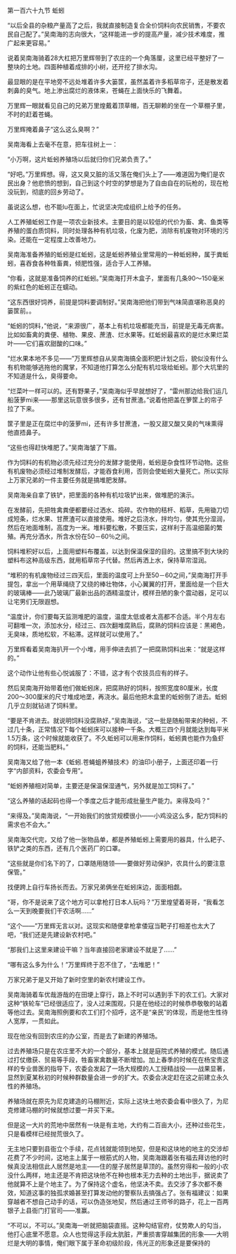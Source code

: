 

第一百六十九节 蚯蚓

“以后全县的杂粮产量高了之后，我就直接制造复合全价饲料向农民销售，不要农民自己配了。”吴南海的志向很大，“这样能进一步的提高产量，减少技术难度，推广起来更容易。”

说着吴南海骑着28大杠把万里辉带到了农庄的一个角落厘，这里已经平整好了一整块的土地。四面种植着成排的小树，还开挖了排水沟。

最显眼的是在平地旁不远处堆着许多大篓筐，虽然盖着许多稻草帘子，还是散发着刺鼻的臭气。地上渗出腐烂的液体来，苍蝇在上面快乐的飞舞着。

万里辉一眼就看见自己的兄弟万里煌戴着顶草帽，百无聊赖的坐在一个草棚子里，不时的赶着苍蝇。

万里辉掩着鼻子“这么这么臭啊？”

吴南海看上去毫不在意，把车往树上一：

“小万啊，这片蚯蚓养殖场以后就归你们兄弟负责了。”

“好吧。”万里辉想。得，这又臭又脏的活又落在俺们头上了――难道因为俺们是农民出身？他悲愤的想到，自己到这个时空的梦想是为了自由自在的玩枪的，现在枪没玩到，彻底的回乡劳动了。

虽说这么想，也不能lu在面上，忙说坚决完成组织上给予的任务。

人工养殖蚯蚓工作是一项农业新技术。主要目的是以较低的代价为畜、禽、鱼类等养殖的蛋白质饲料，同时处理各种有机垃圾，化废为肥，消除有机废物对环境的污染。还能在一定程度上改善地力。

吴南海准备养殖的蚯蚓是红蚯蚓，这是蚯蚓养殖业里常用的一种蚯蚓种，属于粪蚯蚓，喜吞食各种牲畜粪，倾肥性强，适合于人工养殖。

“你看，这就是准备饲养的红蚯蚓。”吴南海打开木盒子，里面有几条90～150毫米的紫红色的蚯蚓正在蠕动。

“这东西很好饲养，前提是饲料要调制好。”吴南海把他们带到气味简直堪称恶臭的篓筐前。。

“蚯蚓的饲料，”他说，“来源很广，基本上有机垃圾都能充当，前提是无毒无病害。比如如畜禽的粪便、植物、果皮、蔗渣、烂水果等。红蚯蚓最喜欢的是烂水果烂菜叶――它们喜欢甜酸的口味。”

“烂水果本地不多见――”万里辉想自从吴南海搞全面积肥计划之后，貌似没有什么有机物能够逃拖他的魔掌，不知道他打算怎么分配有机垃圾给蚯蚓。那个大坑里的不知道是什么，臭得要命。

“烂菜叶一样可以的。还有野果子，”吴南海似乎早就想好了，“雷州那边给我们运几船菠萝mi来――那里这玩意很多很多，还有甘蔗渣。”说着他把盖在箩筐上的帘子拉了下来。

筐子里是正在腐烂中的菠萝mi，还有许多甘蔗渣，一股又甜又酸又臭的气味熏得他直捂鼻子。

“这些也得赶快堆肥了。”吴南海皱了下眉。

作为饲料的有机物必须先经过充分的发酵才能使用，蚯蚓是杂食性环节动物。这些有机废物必须经过堆制发酵后，才能吞食利用，否则会使蚯蚓大量死亡。所以实际上万家兄弟的一件主要任务就是搞堆肥发酵。

吴南海亲自拿了铁铲，把里面的各种有机垃圾铲出来，做堆肥的演示。

在发酵前，先把牲禽粪便都要经过洒水、捣碎。农作物的秸杆、稻草，先用锄刀切成短条，烂水果、甘蔗渣可以直接使用。堆好之后浇水，拌均匀，使其充分湿润，然后在地面堆制，高度为一米。堆料要松散，不要压实，这样利于高温细菌的繁殖。再充分洒水，所含水份在50－60％之间。

饲料堆积好以后，上面用塑料布覆盖，以达到保温保湿的目的。这里搞不到大块的塑料布这种高级东西，就用稻草帘子代替。然后再洒上水，保持草帘湿润。

“堆积的有机废物经过三四天后，里面的温度可上升至50－60之间，”吴南海打开手提包，拿出一个用草绳绕了又绕的棒壮物体，小心翼翼的打开，里面给是一个巨大的玻璃棒――此乃玻璃厂最新出品的酒精温度计，模样丑陋的象个震动器，足可以让宅男们无限遐想。

“温度计，你们要每天监测堆肥的温度，温度太低或者太高都不合适。半个月左右可翻堆一次，添加水分，经过三、四次翻堆腐熟后，腐熟的饲料应该是：黑褐色，无臭味，质地松软，不粘滞。这样就可以使用了。”

万里辉看着吴南海扒开一个小堆，用手伸进去抓了一把腐熟饲料出来：“就是这样的。”

这个动作让他有些心悦诚服了：不错，这才有个农技员应有的样子。

然后吴南海开始带着他们做蚯蚓床，把腐熟好的饲料，按照宽度80厘米，长度200～300厘米的尺寸堆成地垄，再浇水。最后他把木盒里的蚯蚓倒了进去。蚯蚓几乎立刻就钻进了饲料里。

“要是不肯进去。就说明饲料没腐熟好。”吴南海说，“这一批是随船带来的种蚓，不过几十条，正常情况下每个蚯蚓床可以接种一千条。大概三四个月就能达到每平米1.5万条，这个时候就能收获了。不久蚯蚓可以用来作饲料，蚯蚓粪也能作为鱼虾的饲料，还能当肥料。”

吴南海又给了他一本《蚯蚓.苍蝇蛆养殖技术》的油印小册子，上面还印着一行字“内部资料，农委会专用”。

“蚯蚓养殖相对简单，主要还是保温保湿通气，另外就是加工饲料了。”

“这么养殖的话起码也得一个季度之后才能形成批量生产能力。来得及吗？”

“来得及。”吴南海说，“一开始我们的放贷规模很小――小鸡没这么多，配方饲料的需求也不会大。”

吴南海交代完，又给了他一张物品单，都是养殖蚯蚓上需要用的器具，什么耙子、铁铲之类的东西，还有几个医药厂的口罩。

“这些就是你们名下的了，口罩随用随领――要做好劳动保护，农具什么的要注意保管。”

找便跨上自行车扬长而去。万家兄弟俩坐在蚯蚓床边，面面相觑。

“哥，你不是说来了这个地方可以拿枪打日本人玩吗？”万里煌望着哥哥，“我看怎么一天到晚要我们干农活啊……”

“这个――”万里辉无言以对。这现实和随便拿枪拿倭寇当靶子打相差也太大了吧，“我们还是先建设新农村吧。”

“那我们上这里来建设干嘛？当年直接回老家建设不就是了……”

“哪有这么多为什么！”万里辉终于忍不住了，“去堆肥！”

万家兄弟于是又开始了新时空里的新农村建设工作。

吴南海骑着车优哉游哉的在田埂上穿行，路上不时可以遇到手下的农工们。大家对这种“铁轮车”已经很适应了，没人过来围观，只是在他经过的时候恭恭敬敬的站着等他过去。吴南海照例要和农工们打个招呼，这不是“亲民”的体现，而是他生性待人宽厚，一贯如此。

现在他没有回到农庄的办公室，而是去了新建的养殖场。

过去养殖场只是在农庄里不大的一个部分，基本上就是庭院式养殖的模式。随后通过打仗缴获、贸易等手段，牲畜家禽数量不断增加。加上春季的时候在在杨宝贵这样的专业兽医的指导下，农委会发起了一场大规模的人工授精战役――战果显著，显然到夏某秋初的时候种群数量会进一步的扩大。农委会决定赶在这之前建立永久性的养殖场。

养殖场就在原先为尼克建造的马棚附近，实际上这块土地农委会看中很久了，为尼克修建马棚的时候就想过要一并买下来。

但是这一大片的荒地中居然有一块是有主地，大约有二百亩大小，还种过些花生，只是看模样已经抛荒很久了。

无主地只要到县衙立个手续，花点钱就能领到地契，但是和这块地的地主的交涉却花费了不少时间，这地主上属于一根筋式的人物，吴南海跟着张有福去拜访他的时候真没法相信此人居然是地主――住的屋子居然是草顶的。虽然穷得和一般的小农没什么两样，地主还是不肯把这块他不在种也根本无力去种的土地出手，据说卖了他就算不上是个地主了。为了保持这个虚名，他坚决不卖。去交涉了多次都不奏效，知道这事的独孤求婚甚至打算发动他的警察队去搞强占了。张有福建议：如果穿越者不想自己动手的话，可以伪造张地契，然后通过王师爷的路子，花上一百两银子上县衙门打官司――准赢。

“不可以，不可以。”吴南海一听就把脑袋直摇。这种勾结官府，仗势欺人的勾当，他打心底里不愿意。众人也觉得这手段太肮脏，严重损害穿越集团的形象――大明烂是大明的事情，俺们眼下属于革命初级阶段，伟光正的形象还是要保持的

